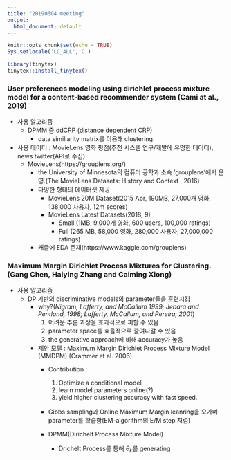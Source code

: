 ```yaml
---
title: "20190604 meeting"
output:
  html_document: default
---
```


```r
knitr::opts_chunk$set(echo = TRUE)
Sys.setlocale('LC_ALL','C')

library(tinytex)
tinytex::install_tinytex()
```

### User preferences modeling using dirichlet process mixture model for a content-based recommender system (Cami at al., 2019)

- 사용 알고리즘
    - DPMM 중 ddCRP (distance dependent CRP)
        - data similiarity matrix를 이용해 clustering.

- 사용 데이터 : MovieLens 영화 평점(추천 시스템 연구/개발에 유명한 데이터), news twitter(API로 수집)
    - MovieLens(https://grouplens.org/)
        - the University of Minnesota의 컴퓨터 공학과 소속 'grouplens'에서 운영.(The MovieLens Datasets: History and Context
, 2016)
        - 다양한 형태의 데이터셋 제공
            - MovieLens 20M Dataset(2015 Apr, 190MB, 27,000개 영화, 138,000 사용자, 12m scores)
            - MovieLens Latest Datasets(2018, 9)
                - Small (1MB, 9,000개 영화, 600 users, 100,000 ratings)
                - Full (265 MB, 58,000 영화, 280,000 사용자, 27,000,000 ratings)
        - 캐글에 EDA 존재(https://www.kaggle.com/grouplens)
        
### Maximum Margin Dirichlet Process Mixtures for Clustering.(Gang Chen, Haiying Zhang and Caiming Xiong)
- 사용 알고리즘
    - DP 기반의 discriminative models의 parameter들을 훈련시킴
        - why?(*Nigram, Lafferty, and McCallum 1999; Jebara and Pentland, 1998; Lafferty, McCallum, and Pereira, 2001*)
            1. 어려운 추론 과정을 효과적으로 피할 수 있음
            2. parameter space를 효율적으로 줄여나갈 수 있음
            3. the generative approach에 비해 accuracy가 높음

        - 제안 모델 : Maximum Margin Dirichlet Process Mixture Model (MMDPM) (Crammer et al. 2006)
            - Contribution :
                1) Optimize a conditional model
                2) learn model parameters online(?)
                3) yield higher clustering accuracy with fast speed.
            - Gibbs sampling과 Online Maximum Margin leanring을 오가며 parameter를 학습함(EM-algorithm의 E/M step 처럼)
            
            - DPMM(Dirichelt Process Mixture Model)
                - Drichelt Process를 통해 $\theta_k$를 generating

